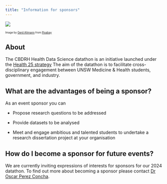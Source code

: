 ```yaml
---
title: "Information for sponsors"
---
```


![](images/artificial-intelligence-g80ce22bfc_1920.jpg)

::: {style="font-size:0.6em;"}
Image by <a href="https://pixabay.com/users/geralt-9301/?utm_source=link-attribution&amp;utm_medium=referral&amp;utm_campaign=image&amp;utm_content=3706562">Gerd Altmann</a> from <a href="https://pixabay.com//?utm_source=link-attribution&amp;utm_medium=referral&amp;utm_campaign=image&amp;utm_content=3706562">Pixabay</a>
:::


## About

The CBDRH Health Data Science datathon is an initiative launched under the [Health 25 strategy](https://www.unsw.edu.au/content/dam/pdfs/unsw-adobe-websites/medicine/faculty/2022-06-Health-25-Medicine-Health-Strategy.pdf) The aim of the datathon is to facilitate cross-disciplinary engagement between UNSW Medicine & Health students, government, and industry.

## What are the advantages of being a sponsor?

As an event sponsor you can 

* Propose research questions to be addressed

* Provide datasets to be analysed

* Meet and engage ambitious and talented students to undertake a research dissertation project at your organisation

## How do I become a sponsor for future events?

We are currently inviting expressions of interests for sponsors for our 2024 datathon. To find out more about becoming a sponsor please contact <a href="mailto:o.perezconcha@unsw.edu.au">Dr Oscar Perez Concha</a>.
